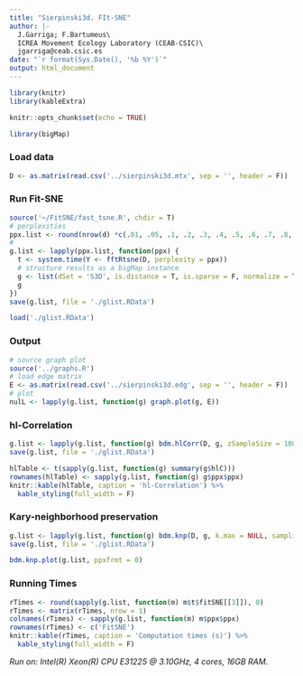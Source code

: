 ```yaml
---
title: "Sierpinski3d. FIt-SNE"
author: |-
  J.Garriga; F.Bartumeus\
  ICREA Movement Ecology Laboratory (CEAB-CSIC)\
  jgarriga@ceab.csic.es
date: "`r format(Sys.Date(), '%b %Y')`"
output: html_document
---
```


```r
library(knitr)
library(kableExtra)
```

```r
knitr::opts_chunk$set(echo = TRUE)
```

```r
library(bigMap)
```

### Load data

```r
D <- as.matrix(read.csv('../sierpinski3d.mtx', sep = '', header = F))
```

### Run Fit-SNE

```r
source('~/FitSNE/fast_tsne.R', chdir = T)
# perplexities
ppx.list <- round(nrow(d) *c(.01, .05, .1, .2, .3, .4, .5, .6, .7, .8, .9, .95, .99), 0)
#
g.list <- lapply(ppx.list, function(ppx) {
  t <- system.time(Y <- fftRtsne(D, perplexity = ppx))
  # structure results as a bigMap instance
  g <- list(dSet = 'S3D', is.distance = T, is.sparse = F, normalize = T, ppx = list(ppx = ppx), ptsne = list(Y = Y), t = t)
  g
})
save(g.list, file = './glist.RData')
```

```r
load('./glist.RData')
```

### Output

```r
# source graph plot
source('../graphs.R')
# load edge matrix
E <- as.matrix(read.csv('../sierpinski3d.edg', sep = '', header = F))
# plot
nulL <- lapply(g.list, function(g) graph.plot(g, E))
```

### hl-Correlation

```r
g.list <- lapply(g.list, function(g) bdm.hlCorr(D, g, zSampleSize = 1000, threads = 4))
save(g.list, file = './glist.RData')
```

```r
hlTable <- t(sapply(g.list, function(g) summary(g$hlC)))
rownames(hlTable) <- sapply(g.list, function(g) g$ppx$ppx)
knitr::kable(hlTable, caption = 'hl-Correlation') %>%
  kable_styling(full_width = F)
```

### Kary-neighborhood preservation

```r
g.list <- lapply(g.list, function(g) bdm.knp(D, g, k.max = NULL, sampling = 0.9, threads = 4))
save(g.list, file = './glist.RData')
```

```r
bdm.knp.plot(g.list, ppxfrmt = 0)
```

### Running Times

```r
rTimes <- round(sapply(g.list, function(m) m$t$fitSNE[[3]]), 0)
rTimes <- matrix(rTimes, nrow = 1)
colnames(rTimes) <- sapply(g.list, function(m) m$ppx$ppx)
rownames(rTimes) <- c('FitSNE')
knitr::kable(rTimes, caption = 'Computation times (s)') %>%
  kable_styling(full_width = F)
```

*Run on: Intel(R) Xeon(R) CPU E31225 @ 3.10GHz, 4 cores, 16GB RAM.*
